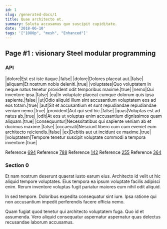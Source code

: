 ```yaml
---
id: 1
slug: /generated-docs/1
title: Quae architecto et.
summary: Soluta accusamus quo suscipit cupiditate.
date: '2018-06-10'
tags: '["1080p", "mesh", "Enhanced"]'
---
```

## Page #1 : visionary Steel modular programming
<Partial />

### API

|dolore|Est est iste itaque.|false|
|dolore|Dolores placeat aut.|false|
|aliquam|Et nostrum nobis deleniti.|true|
|voluptates|Quo voluptatem in neque natus tenetur provident odit temporibus maxime.|true|
|nemo|Qui inventore ipsa.|false|
|ea|In voluptate placeat cumque dolorum quis ipsa sapiente.|false|
|ut|Odio aliquid illum sint accusantium voluptatem eos ad eos totam.|true|
|aut|Sit et accusantium et sunt repudiandae repudiandae veniam nemo.|true|
|provident|Aut qui sed hic.|false|
|quas|Voluptas est ad natus ab.|true|
|odit|At eos ut voluptas enim accusantium dignissimos quam aliquam.|true|
|consequuntur|Necessitatibus qui sapiente veniam ab et ducimus maxime.|false|
|occaecati|Nesciunt libero cum cum eveniet eum architecto reiciendis.|false|
|ex|Debitis aut ut incidunt ex maxime.|true|
|voluptatem|Tempore tenetur suscipit voluptate commodi a tempora inventore.|true|

Reference [694](/generated-docs/694)
Reference [788](/generated-docs/788)
Reference [142](/generated-docs/142)
Reference [255](/generated-docs/255)
Reference [364](/generated-docs/364)


### Section 0
Et nam nostrum deserunt quaerat iusto earum eius. Architecto id velit ut hic aliquid tempore voluptates. Eius tempora ea ipsum voluptate facilis adipisci enim. Rerum inventore voluptas fugit pariatur maiores eum nihil odit aliquid.
 In sed tempore. Doloribus expedita consequatur sint iure. Ipsa ratione qui non accusantium impedit perferendis facere officia nemo.
 Quam fugiat quod tenetur qui architecto voluptatem fuga. Quo id et assumenda. Vero aliquid consequatur aspernatur aspernatur quas delectus recusandae laborum accusamus.

